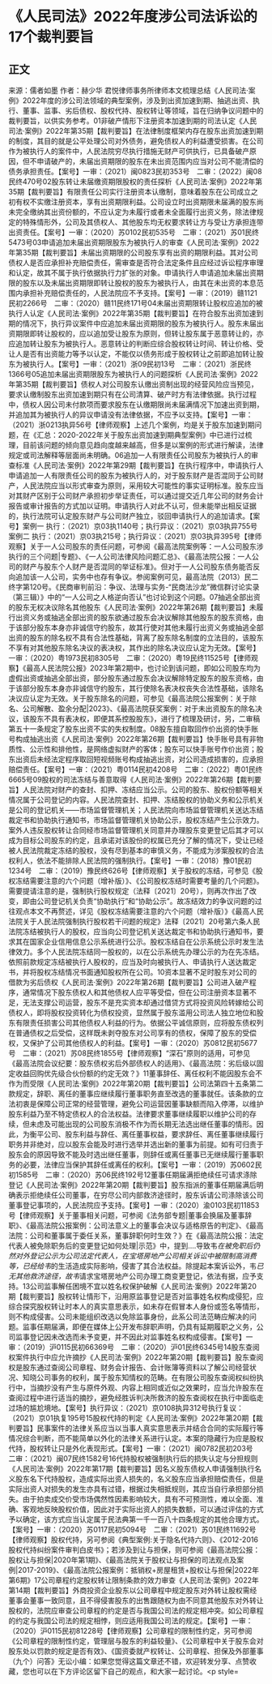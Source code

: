# 《人民司法》2022年度涉公司法诉讼的17个裁判要旨
## 正文
来源：儒者如墨 作者：赫少华 君悦律师事务所律师本文梳理总结《人民司法·案例》2022年度的涉公司法领域的典型案例，涉及到出资加速到期、抽逃出资、执行、董事、监事、劣后债权、股权代持、股权转让等领域，旨在归纳争议问题中的裁判要旨，以供实务参考。01非破产情形下注册资本加速到期的司法认定《人民司法·案例》2022年第35期【裁判要旨】在法律制度框架内存在股东出资加速到期的制度，其目的就是公平处理公司对外债务，避免债权人的利益遭受损害。在公司作为被执行人的案件中，人民法院穷尽执行措施无财产可供执行，已具备破产原因，但不申请破产的，未届出资期限的股东在未出资范围内应当对公司不能清偿的债务承担责任。【案号】一审：（2021）闽0823民初353号　二审：（2022）闽08民终470号02股东转让未届缴资期限股权的责任探析《人民司法·案例》2022年第35期【裁判要旨】有限责任公司实行注册资本认缴制，意味着股东在公司成立之初有权不实缴注册资本，享有出资期限利益。公司设立时出资期限未届满的股东尚未完全缴纳其出资份额的，不应认定为未履行或者未全面履行出资义务，除法律规定的特殊情形外，公司及其债权人、其他股东均无权要求转让方与受让方承担连带出资责任。【案号】一审：（2020）苏0102民初535号　二审：（2021）苏01民终5473号03申请追加未届出资期限股东为被执行人的审查《人民司法·案例》2022年第35期【裁判要旨】未届出资期限的公司股东享有出资的期限利益。其对公司债权人是否应承担补充赔偿责任，需审查是否符合法定条件且应经过诉讼程序审理和认定，故其不属于执行依据执行力扩张的对象。申请执行人申请追加未届出资期限的股东以及未届出资期限即转让股权的股东为被执行人，由其在未出资的本息范围内承担补充赔偿责任的，人民法院应不予支持。【案号】一审：（2019）赣1121民初2266号　二审：（2020）赣11民终171号04未届出资期限转让股权应追加的被执行人认定《人民司法·案例》2022年第35期【裁判要旨】在符合股东出资加速到期的情况下，执行异议案件中应追加未届出资期限的股东为被执行人。股东未届出资期限即转让股权的，应以追加受让股东为原则，但转让股东属于恶意转让的，亦应追加转让股东为被执行人。恶意转让的判断应综合股权转让时间、转让价格、受让人是否有出资能力等予以认定，不能仅以债务形成于股权转让之前即追加转让股东为被执行人。【案号】一审：（2021）浙09民初13号　二审：（2021）浙民终1366号05追加未届出资期限股东为被执行人的问题探析《人民司法·案例》2022年第35期【裁判要旨】债权人对公司股东认缴出资制出现的经营风险应当预见，要求认缴制股东出资加速到期只有在公司清算、破产时方有法律依据。执行过程中，债权人因公司未付款项而要求股东在认缴期限尚未届满情况下加速出资到期，并追加其为被执行人的异议申请没有法律依据，不应予以支持。【案号】一审：（2021）浙0213执异56号【律师观察】上述几个案例，均是关于股东加速到期问题，在《汇总：2020-2022年关于股东出资加速到期典型案例》中已进行过梳理，目前该问题的倾向意见趋向度越来越高，但多是以案例的形式进行解读，法律规定或司法解释等层面尚未明确。06追加一人有限责任公司股东为被执行人的审查标准《人民司法·案例》2022年第29期【裁判要旨】在执行程序中，申请执行人申请追加一人有限责任公司的股东为被执行人的，对于股东财产是否混同于公司财产，人民法院应当以形式审查为原则，采用较大可能性的事实证明标准。股东应当对其财产区别于公司财产承担初步举证责任，可以通过提交近几年公司的财务会计报告或审计报告的方式加以证明。申请执行人对此不认可，但未能举出相反证据的，执行法院可认定股东财产与公司财产独立，驳回申请执行人的追加请求。【案号】案例一  执行：（2021）京03执1140号；执行异议：（2021）京03执异755号　案例二  执行：（2021）京03执215号；执行异议：（2021）京03执异395号【律师观察】关于一人公司股东的责任问题，可参阅《最高法院案例等：一人公司股东涉执行的三个问题|专题》、《一人公司法律风险问题汇总》、《最高法院公报：一人公司的财产与股东个人财产是否混同的举证标准》。但对于一人公司股东债务能否反向追加该一人公司，实务中也存有争议。参阅案例可见，最高法院（2013）民二终字第120号。《民商审判前沿：争议、法理与实务-“民商法沙龙”微信群讨论实录（第三辑）》中的“一人公司之人格逆向否认”也讨论到这个问题。07抽逃全部出资的股东无权决议除名其他股东《人民司法·案例》2022年第26期【裁判要旨】未履行出资义务或抽逃全部出资的股东欲通过股东会决议解除其他股东的股东资格，由于该部分股东本身亦非诚信守约股东，故其行使对其他未履行出资义务或抽逃全部出资的股东的除名权不具有合法性基础，背离了股东除名制度的立法目的，该股东不享有对其他股东除名决议的表决权，其作出的除名决议应认定为无效。【案号】一审：（2020）粤1973民初8305号　二审：（2020）粤19民终11525号【律师观察】《最高人民法院公报》2023年第2期中，也讨论到该问题，即如公司股东均为虚假出资或抽逃全部出资，部分股东通过股东会决议解除特定股东的股东资格，由于该部分股东本身亦非诚信守约股东，其行使除名表决权丧失合法性基础，该除名决议应认定为无效。关于股东除名的问题，可参见《最高法院公报案例：关于除名、公司解散、盈余分配|2023》、《最高法院获奖案例：对于未出资股东的除名决议，该股东不具有表决权，即便其系控股股东》，进行了梳理及研讨，另，二审稿第五十一条规定了股东出资不实的失权制度。08股东擅自取回作价出资的快手账号构成抽逃出资《人民司法·案例》2022年第26期【裁判要旨】快手账号具有非物质性、公示性和排他性，是网络虚拟财产的客体；股东可以快手账号作价出资；股东出资后未经法定程序取回短视频账号构成抽逃出资，对公司造成损害的，应承担赔偿责任。【案号】一审：（2021）粤0114民初4208号　二审：（2022）粤01民终6665号09股权的司法冻结与善意取得《人民司法·案例》2022年第26期【裁判要旨】人民法院对财产的查封、扣押、冻结应当公示。公司的股东、股权份额等相关情况属于公司登记的内容。人民法院查封、扣押、冻结股权的协助义务和公示机关是公司的登记机关——市场监督管理机关；人民法院向市场监督管理机关送达冻结裁定书和协助执行通知书，市场监督管理机关协助公示，股权冻结产生公示效力。案外人违反股权转让合同经市场监督管理机关同意并办理股东变更登记后其才可以成为目标公司股东的约定，且承诺对该股份的权属已充分了解的情况下，受让已经被人民法院裁定冻结的股权，没有尽到基本的审慎义务，不能成为涉案股权的合法权利人，依法不能排除人民法院的强制执行。【案号】一审：（2018）豫01民初1234号　二审：（2019）豫民终626号【律师观察】关于股权的冻结，可参见《股权冻结需要注意的六个问题（增补版）》、《公司股权冻结时需要考量的几个问题》。需要提请注意的是，强制执行股权规定（法释〔2021〕20号），则再次作出了改变，即由公司登记机关负责“协助执行”和“协助公示”。故冻结效力的争议问题的过往观点本文不再赘述，详见《股权冻结需要注意的六个问题（增补版）》《最高人民法院关于人民法院强制执行股权若干问题的规定》法释〔2021〕20号第六条人民法院冻结被执行人的股权，应当向公司登记机关送达裁定书和协助执行通知书，要求其在国家企业信用信息公示系统进行公示。股权冻结自在公示系统公示时发生法律效力。多个人民法院冻结同一股权的，以在公示系统先办理公示的为在先冻结。依照前款规定冻结被执行人股权的，应当及时向被执行人、申请执行人送达裁定书，并将股权冻结情况书面通知股权所在公司。10资本显著不足时股东对公司的借款为劣后债权《人民司法·案例》2022年第26期【裁判要旨】公司进入破产程序，通常情况下股东债权人和其他债权人应平等受偿，但在公司注册资本显著不足，无法支撑公司运营，股东不是充实资本却通过借贷方式将投资风险转嫁给公司债权人，即将股权投资转化为债权投资，显然属于股东滥用公司法人独立地位和股东有限责任损害公司其他债权人利益的行为。依据公平诚信原则，应将股东债权列在普通债权之后受偿，这样既未剥夺股东对公司享有的债权，保障了股东的受偿权，又保护了公司其他债权人的利益。【案号】一审：（2020）苏0812民初5677号　二审：（2021）苏08民终1855号【律师观察】“深石”原则的适用，可参见《最高法院会议纪要：股东债权劣后外部债权人的适用》、《最高法院：劣后级以固定收益回购优先级合伙份额的约定无效？》11董事辞任、离任权利不能因股东会不作为而受限《人民司法·案例》2022年第20期【裁判要旨】公司法第四十五条第二款规定，辞职、离任的董事应继续履行董事职务直至改选的董事就任。该条款的立法初衷是保障公司正常的经营管理，避免公司运营因董事缺额而陷入停滞，以维护股东利益乃至不特定债权人的合法权益。法律要求董事继续履职以维护公司的存续，但未虑及可能出现的公司股东消极不作为而长期无法选出继任董事的情形。因此，为衡平公司、股东利益与辞任、离任董事权益，要求辞任、离任董事继续履行职务并非绝对，应以股东会能及时进行选举并选出新的董事为前提。如有可归责于股东会的原因导致不能及时选出继任董事，则辞任或离任董事已无继续履行董事职务的必要，法律应当保护其辞任或离任的权利。【案号】一审：（2019）苏0602民初1585号　二审：（2020）苏06民终192号12董事任期届满拒绝续任可请求涤除登记《人民司法·案例》2022年第20期【裁判要旨】股东指派的董事任期届满后明确表示拒绝续任公司董事，在穷尽公司内部救济途径时，股东诉请公司涤除该公司董事登记事项的，人民法院应予支持。【案号】一审：（2020）渝0103民初11853号【律师观察】关于董事相关问题，可参阅《法务部专题|董事会换届及董事辞职》、《最高法院公报案例：公司法意义上的董事会决议与适格原告的判定》、《最高法院：公司和董事属于委任关系，董事辞职何时生效？》在《最高法院公报：法定代表人被免除职务后的变更登记如何处理|示范》中，提到....导致韦*在被免职后仍然对外登记公示为公司法定代表人，在宝塔房地产公司相关诉讼中被限制高消费等，已经给韦*的生活造成实际影响，侵害了其合法权益。除提起本案诉讼外，韦*已无其他救济途径，故韦*请求宝塔房地产公司办理工商变更登记，依法有据，应予支持。13公司监事解任困境不宜以姓名权保护破解《人民司法·案例》2022年第20期【裁判要旨】股权转让情形下，沿用原监事登记是否对监事姓名权构成侵犯，应综合探究股权转让时本人的真实意思表示，如未存在假冒本人身份或签名等情形，则不构成侵害。公司未能组织改选以免除监事身份，此系公司法范畴应解决的问题。监事任期届满，即便在媒体上公开发布辞职声明，仍具有延期履职之义务，公司监事登记因未改选而未予变更，并不因此对监事姓名权构成侵害。【案号】一审：（2019）沪0115民初66369号　二审：（2020）沪01民终6345号14股东查阅权案件执行中应允许摘抄《人民司法·案例》2022年第20期【裁判要旨】股东查阅权是股东通过查阅公司章程、财务会计报告、会计账簿等资料以了解公司经营状况、知晓公司事务的权利，属于股东知情权的范畴。在有限公司股东查阅权纠纷执行中，当摘抄没有产生与原件外观、内容上相同或近似之效果时，应当允许股东在查阅过程中进行适当的摘抄，避免经胜诉判决所救济的股东查阅权在执行中面临走过场的尴尬境地。【案号】执行异议：（2021）京0108执异312号执行复议：（2021）京01执复195号15股权代持的判定《人民司法·案例》2022年第20期【裁判要旨】民事案件的法律关系应当以当事人真实意思表示并结合合同的实际履行等情况综合判断，而不能简单以外化的法律关系进行认定。本案的隐藏行为应是股权代持，股权转让只是外化表现形式。【案号】一审：（2021）闽0782民初203号　二审：（2021）闽07民终1582号16代持股权被强制执行后的损失认定与分担规则《人民司法·案例》2022年第17期【裁判要旨】因名义股东债权人申请强制执行名义股东名下代持股权，造成实际出资人损失的，名义股东应当承担赔偿责任，但是实际出资人对损失的发生亦具有过错，根据过失相抵规则，其应当自行承担部分损失。由于拍卖成交价受市场偶然性因素影响较大，具有不可预测性，难以全面、准确、客观地反映股权价值，因此对于实际出资人的损失数额，可以通过评估的方式予以确定，该方式应当认定属于民法典第一千一百八十四条规定的其他合理方式。【案号】一审：（2020）苏0117民初5094号　二审：（2021）苏01民终11692号【律师观察】股权代持，另可参阅《典型案例:关于隐名代持六则》、《2012-2016股权代持纠纷案件审判白皮书》；若涉及到让与担保，则可参阅《最高法院公报：股权让与担保|2020年第1期》、《最高法院关于股权让与担保的司法观点及案例|2017-2019》、《最高法院公报案例：抵销权+房屋租赁+股权让与担保|2022年第6期》17公司章程约定股权转让限制条款的效力审查《人民司法·案例》2022年第14期【裁判要旨】外商投资企业股东以公司章程中规定股东对外转让股权需经董事会董事一致同意，且不得侵害股东的出售跟随权为由不同意其他股东对外转让股权的，法院应审查公司章程的约定是否与我国公司法的规定相冲突。如公司章程的约定与我国公司法的规定相悖，则应适用我国公司法的规定。【案号】一审：（2020）沪0115民初81228号【律师观察】公司章程的限制性约定，另可参阅《公司章程的限制性约定，管理层与股东的利益较量》、《公司章程中关于股东会对股东处以罚款的规定是否有效》、《国资委就产权转让、公司章程、担保及外部董事（九个）问答》无讼小编：如果您觉得这篇文章还不错，欢迎转发分享、点赞收藏，您也可以在下方评论区留下自己的观点，和大家一起讨论。<p style=